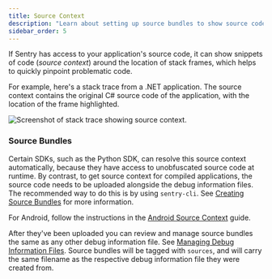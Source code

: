 ```yaml
---
title: Source Context
description: "Learn about setting up source bundles to show source code in stack traces on the Issue Details page."
sidebar_order: 5
---
```


If Sentry has access to your application's source code, it can show snippets of code (_source context_) around the location of stack frames, which helps to quickly pinpoint problematic code.

For example, here's a stack trace from a .NET application. The source context contains
the original C# source code of the application, with the location of the frame highlighted.

![Screenshot of stack trace showing source context.](./source-context-screenshot.png)

### Source Bundles

Certain SDKs, such as the Python SDK, can resolve this source context automatically,
because they have access to unobfuscated source code at runtime.
By contrast, to get source context for compiled applications, the source code
needs to be uploaded alongside the debug information files.
The recommended way to do this is by using `sentry-cli`.
See [Creating Source Bundles](/product/cli/dif/#creating-source-bundles) for more information.

<Note>

For Android, follow the instructions in the [Android Source Context](/platforms/android/enhance-errors/source-context) guide.

</Note>

After they've been uploaded you can review and manage source bundles the same as
any other debug information file. See [Managing Debug Information Files](../#managing-debug-information-files).
Source bundles will be tagged with `sources`, and will carry the same filename as the
respective debug information file they were created from.

